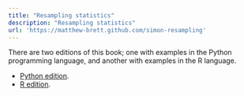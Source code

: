 ```yaml
---
title: "Resampling statistics"
description: "Resampling statistics"
url: 'https://matthew-brett.github.com/simon-resampling'
---
```


There are two editions of this book; one with examples in the
Python programming language, and another with examples in the R language.

* [Python edition](python-book/index.html).
* [R edition](r-book/index.html).
